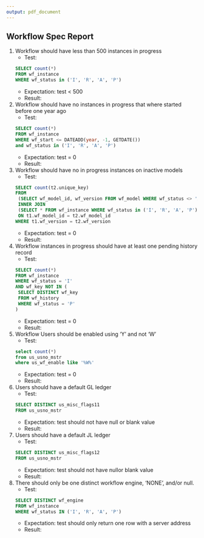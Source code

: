 ```yaml
---
output: pdf_document
---
```


## Workflow Spec Report


1. Workflow should have less than 500 instances in progress
    - Test:
```sql
SELECT count(*) 
FROM wf_instance 
WHERE wf_status in ('I', 'R', 'A', 'P')
```
    - Expectation: test < 500
    - Result:


2. Workflow should have no instances in progress that where started before one year ago
    - Test:
```sql
SELECT count(*) 
FROM wf_instance 
WHERE wf_start <= DATEADD(year, -1, GETDATE())
and wf_status in ('I', 'R', 'A', 'P')
```
    - Expectation: test = 0 
    - Result:



3. Workflow should have no in progress instances on inactive models
    - Test:
```sql
SELECT count(t2.unique_key)
FROM
    (SELECT wf_model_id, wf_version FROM wf_model WHERE wf_status <> 'A') AS t1
    INNER JOIN
    (SELECT * FROM wf_instance WHERE wf_status in ('I', 'R', 'A', 'P')) AS  t2
    ON t1.wf_model_id = t2.wf_model_id
WHERE t1.wf_version = t2.wf_version
```
    - Expectation: test = 0
    - Result:



4. Workflow instances in progress should have at least one pending history record
    - Test:
```sql
SELECT count(*)
FROM wf_instance
WHERE wf_status = 'I'
AND wf_key NOT IN (
    SELECT DISTINCT wf_key
    FROM wf_history
    WHERE wf_status = 'P'
)
```
    - Expectation: test = 0
    - Result:



5. Workflow Users should be enabled using 'Y' and not 'W'
    - Test:
```sql
select count(*)
from us_usno_mstr
where us_wf_enable like '%W%'
```
    - Expectation: test = 0
    - Result: 



6. Users should have a default GL ledger
    - Test:
```sql
SELECT DISTINCT us_misc_flags11
FROM us_usno_mstr
```
    - Expectation: test should not have null or blank value
    - Result:



7. Users should have a default JL ledger
    - Test:
```sql
SELECT DISTINCT us_misc_flags12
FROM us_usno_mstr
```
    - Expectation: test should not have nullor blank value
    - Result:

8. There should only be one distinct workflow engine, 'NONE', and/or null.
    - Test:
```sql
SELECT DISTINCT wf_engine
FROM wf_instance
WHERE wf_status IN ('I', 'R', 'A', 'P')
```
    - Expectation: test should only return one row with a server address
    - Result:

